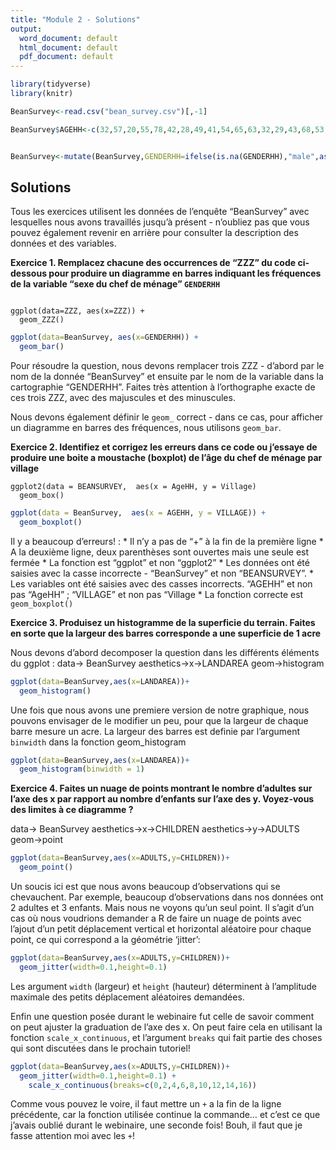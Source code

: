 ```yaml
---
title: "Module 2 - Solutions"
output:
  word_document: default
  html_document: default
  pdf_document: default
---
```


```r

library(tidyverse)
library(knitr)

BeanSurvey<-read.csv("bean_survey.csv")[,-1]

BeanSurvey$AGEHH<-c(32,57,20,55,78,42,28,49,41,54,65,63,32,29,43,68,53,39,25,44,23,47,32,26,25,29,44,23,58,69,26,65,75,51,38,24,35,29,37,45,50,23,60,32,70,43,51,28,65,33)


BeanSurvey<-mutate(BeanSurvey,GENDERHH=ifelse(is.na(GENDERHH),"male",as.character(GENDERHH)))


```

## Solutions

Tous les exercices utilisent les données de l'enquête "BeanSurvey" avec lesquelles nous avons travaillés jusqu'à présent - n'oubliez pas que vous pouvez également revenir en arrière pour consulter la description des données et des variables.

**Exercice 1. Remplacez chacune des occurrences de "ZZZ" du code ci-dessous pour produire un diagramme en barres indiquant les fréquences de la variable "sexe du chef de ménage" `GENDERHH`**


```

ggplot(data=ZZZ, aes(x=ZZZ)) + 
  geom_ZZZ()

```

```r

ggplot(data=BeanSurvey, aes(x=GENDERHH)) + 
  geom_bar()

```

Pour résoudre la question, nous devons remplacer trois ZZZ - d'abord par le nom de la donnée "BeanSurvey" et ensuite par le nom de la variable dans la cartographie "GENDERHH". Faites très attention à l'orthographe exacte de ces trois ZZZ, avec des majuscules et des minuscules.

Nous devons également définir le `geom_` correct - dans ce cas, pour afficher un diagramme en barres des fréquences, nous utilisons `geom_bar`.


**Exercice 2. Identifiez et corrigez les erreurs dans ce code ou j'essaye de produire une boite a moustache (boxplot) de l'âge du chef de ménage par village**

```
ggplot2(data = BEANSURVEY,  aes(x = AgeHH, y = Village) 
  geom_box()
```

```r
ggplot(data = BeanSurvey,  aes(x = AGEHH, y = VILLAGE)) +
  geom_boxplot()
```

Il y a beaucoup d'erreurs! :
* Il n'y a pas de "+" à la fin de la première ligne
* A la deuxième ligne, deux parenthèses sont ouvertes mais une seule est fermée
* La fonction est "ggplot" et non "ggplot2"
* Les données ont été saisies avec la casse incorrecte - "BeanSurvey" et non "BEANSURVEY".
* Les variables ont été saisies avec des casses incorrects. "AGEHH" et non pas "AgeHH" ; "VILLAGE" et non pas "Village
* La fonction correcte est `geom_boxplot()`


**Exercice 3. Produisez un histogramme de la superficie du terrain. Faites en sorte que la largeur des barres corresponde a une superficie de 1 acre**

Nous devons d'abord decomposer la question dans les différents éléments du ggplot :
data-> BeanSurvey
aesthetics->x->LANDAREA
geom->histogram

```r

ggplot(data=BeanSurvey,aes(x=LANDAREA))+
  geom_histogram()

```
Une fois que nous avons une premiere version de notre graphique, nous pouvons envisager de le modifier un peu, pour que la largeur de chaque barre mesure un acre. La largeur des barres est definie par l'argument `binwidth` dans la fonction geom_histogram

```r
ggplot(data=BeanSurvey,aes(x=LANDAREA))+
  geom_histogram(binwidth = 1)
```



**Exercice 4. Faites un nuage de points montrant le nombre d'adultes sur l'axe des x par rapport au nombre d'enfants sur l'axe des y. Voyez-vous des limites à ce diagramme ?**

data-> BeanSurvey
aesthetics->x->CHILDREN
aesthetics->y->ADULTS
geom->point

```r
ggplot(data=BeanSurvey,aes(x=ADULTS,y=CHILDREN))+
  geom_point()
```
Un soucis ici est que nous avons beaucoup d'observations qui se chevauchent. Par exemple, beaucoup d'observations dans nos données ont 2 adultes et 3 enfants. Mais nous ne voyons qu'un seul point. Il s'agit d'un cas où nous voudrions demander a R de faire un nuage de points avec l'ajout d'un petit déplacement vertical et horizontal aléatoire pour chaque point, ce qui correspond a la géométrie 'jitter':

```r
ggplot(data=BeanSurvey,aes(x=ADULTS,y=CHILDREN))+
  geom_jitter(width=0.1,height=0.1)
```
Les argument `width` (largeur) et `height` (hauteur) déterminent à l'amplitude maximale des petits déplacement aléatoires demandées.

Enfin une question posée durant le webinaire fut celle de savoir comment on peut ajuster la graduation de l'axe des x. On peut faire cela en utilisant la fonction `scale_x_continuous`, et l'argument `breaks` qui fait partie des choses qui sont discutées dans le prochain tutoriel!

```r
ggplot(data=BeanSurvey,aes(x=ADULTS,y=CHILDREN))+
  geom_jitter(width=0.1,height=0.1) +
    scale_x_continuous(breaks=c(0,2,4,6,8,10,12,14,16))
```

 Comme vous pouvez le voire, il faut mettre un `+` a la fin de la ligne précédente, car la fonction utilisée continue la commande... et c'est ce que j'avais oublié durant le webinaire, une seconde fois! Bouh, il faut que je fasse attention moi avec les `+`! 
 